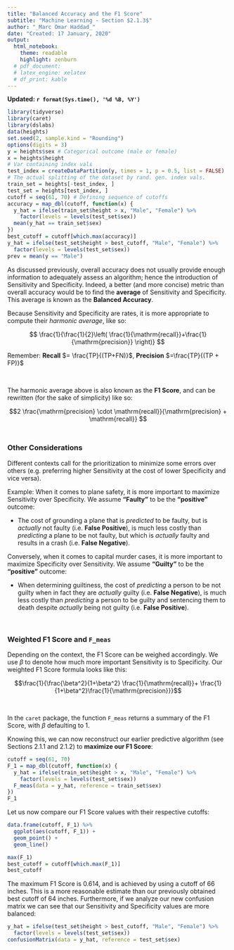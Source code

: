 ```yaml
---
title: "Balanced Accuracy and the F1 Score"
subtitle: "Machine Learning - Section $2.1.3$"
author: "_Marc Omar Haddad_"
date: "Created: 17 January, 2020"
output:
  html_notebook:
    theme: readable
    highlight: zenburn
  # pdf_document:
  # latex_engine: xelatex
  # df_print: kable
---
```

 <strong>Updated: `r format(Sys.time(), '%d %B, %Y')`</strong>
<!-- \begin{center}Updated: `r format(Sys.time(), '%d %B, %Y')`\end{center} -->
\

```r
library(tidyverse)
library(caret)
library(dslabs)
data(heights)
set.seed(2, sample.kind = "Rounding")
options(digits = 3)
y = heights$sex # Categorical outcome (male or female)
x = heights$height
# Var containing index vals
test_index = createDataPartition(y, times = 1, p = 0.5, list = FALSE)
# The actual splitting of the dataset by rand. gen. index vals.
train_set = heights[-test_index, ]
test_set = heights[test_index, ]
cutoff = seq(61, 70) # Defining sequence of cutoffs
accuracy = map_dbl(cutoff, function(x) {
  y_hat = ifelse(train_set$height > x, "Male", "Female") %>% 
    factor(levels = levels(test_set$sex))
  mean(y_hat == train_set$sex)
})
best_cutoff = cutoff[which.max(accuracy)]
y_hat = ifelse(test_set$height > best_cutoff, "Male", "Female") %>%
  factor(levels = levels(test_set$sex))
prev = mean(y == "Male")
```


As discussed previously, overall accuracy does not usually provide enough information to adequately assess an algorithm; hence the introduction of Sensitivity and Specificity. Indeed, a better (and more concise) metric than overall accuracy would be to find the **average** of Sensitivity and Specificity. This average is known as the **Balanced Accuracy**.  

Because Sensitivity and Specificity are rates, it is more appropriate to compute their *harmonic average*, like so:

$$ \frac{1}{\frac{1}{2}\left( \frac{1}{\mathrm{recall}}+\frac{1}{\mathrm{precision}} \right)}
$$

Remember: **Recall** $= \frac{TP}{(TP+FN)}$, **Precision** $=\frac{TP}{(TP + FP)}$  

\

The harmonic average above is also known as the **F1 Score**, and can be rewritten (for the sake of simplicity) like so:

$$2 \frac{\mathrm{precision} \cdot \mathrm{recall}}{\mathrm{precision} + \mathrm{recall}}
$$
\

### Other Considerations
Different contexts call for the prioritization to minimize some errors over others (e.g. preferring higher Sensitivity at the cost of lower Specificity and vice versa).  


Example: When it comes to plane safety, it is more important to maximize Sensitivity over Specificity. We assume **"Faulty"** to be the **"positive"** outcome:  


- The cost of grounding a plane that is *predicted* to be faulty, but is *actually* not faulty (i.e. **False Positive**), is much less costly than *predicting* a plane to be not faulty, but which is *actually* faulty and results in a crash (i.e. **False Negative**).  


Conversely, when it comes to capital murder cases, it is more important to maximize Specificity over Sensitivity. We assume **"Guilty"** to be the **"positive"** outcome:  


- When determining guiltiness, the cost of *predicting* a person to be not guilty when in fact they are *actually* guilty (i.e. **False Negative**), is much less costly than *predicting* a person to be guilty and sentencing them to death despite *actually* being not guilty (i.e. **False Positive**).

\

### Weighted F1 Score and `F_meas`


Depending on the context, the F1 Score can be weighed accordingly. We use $\beta$ to denote how much more important Sensitivity is to Specificity. Our weighted F1 Score formula looks like this:  

$$\frac{1}{\frac{\beta^2}{1+\beta^2} \frac{1}{\mathrm{recall}}+ \frac{1}{1+\beta^2}\frac{1}{\mathrm{precision}}}$$

\

In the `caret` package, the function `F_meas` returns a summary of the F1 Score, with $\beta$ defaulting to $1$.  

Knowing this, we can now reconstruct our earlier predictive algorithm (see Sections $2.1.1$ and $2.1.2$) to **maximize our F1 Score**:  

```r
cutoff = seq(61, 70)
F_1 = map_dbl(cutoff, function(x) {
  y_hat = ifelse(train_set$height > x, "Male", "Female") %>% 
    factor(levels = levels(test_set$sex))
  F_meas(data = y_hat, reference = train_set$sex)
})
F_1
```

Let us now compare our F1 Score values with their respective cutoffs:

```r
data.frame(cutoff, F_1) %>% 
  ggplot(aes(cutoff, F_1)) +
  geom_point() +
  geom_line()
```

```r
max(F_1)
best_cutoff = cutoff[which.max(F_1)]
best_cutoff
```


The maximum F1 Score is $0.614$, and is achieved by using a cutoff of $66$ inches. This is a more reasonable estimate than our previously obtained best cutoff of $64$ inches. Furthermore, if we analyze our new confusion matrix we can see that our Sensitivity and Specificity values are more balanced:

```r
y_hat = ifelse(test_set$height > best_cutoff, "Male", "Female") %>% 
  factor(levels = levels(test_set$sex))
confusionMatrix(data = y_hat, reference = test_set$sex)
```







